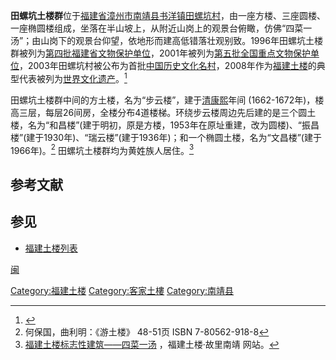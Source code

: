 {{coord|24|35|14|N|117|03|19|E|scale:10000|display=title}}
{{世界文化遗产概要表
| site_img = Tianluokeng Tulou cluster 20140829.JPG
| site_img_capt = 上观景台俯视田螺坑土楼群
| site_img_width = 280px
| zh_name = 福建土楼 1113-006 田螺坑土楼群
| en_name = Fujian tulou
| fr_name = Fujian tulou
| country = {{PRC}}
| criterion_c = (iii)(iv)(v)
| rg_year = 2008年（[[世界遗产#世界遗产委员会会议|第32屆]]）
| ex_rg_year = 
| remarks = 
| org_url = http://whc.unesco.org/en/list/1113
| map_img = 
| map_img_width = 200px
}}
{{文物保护单位
|名称 = 福建土楼
|子项 = 田螺坑土楼群
|图片 = Nanjing Tianluokeng Tulou cluster 20140829.JPG
|说明 = 下观景台仰视田螺坑土楼群
|级别 = 全国
|所在 = 福建省南靖县
|分类 = 古建筑
|时代 = 清～现代
|编号 = 
|登录 = 2001年6月25日
}}
'''田螺坑土楼群'''位于[[福建省|福建省]][[漳州市|漳州市]][[南靖县|南靖县]][[书洋镇|书洋镇]][[田螺坑村|田螺坑村]]，由一座方楼、三座圆楼、一座椭圆楼组成，坐落在半山坡上，从附近山岗上的观景台俯瞰，仿佛“四菜一汤”；由山岗下的观景台仰望，依地形而建高低错落壮观别致。1996年田螺坑土楼群被列为[[福建省文物保护单位#第四批|第四批福建省文物保护单位]]，2001年被列为[[第五批全国重点文物保护单位|第五批全国重点文物保护单位]]，2003年田螺坑村被公布为首批[[中国历史文化名村|中国历史文化名村]]，2008年作为[[福建土楼|福建土楼]]的典型代表被列为[[世界文化遗产|世界文化遗产]]。<ref>{{cite web |url=http://whc.unesco.org/en/list/1113 |title=Fujian Tulou |publisher=UNESCO World Heritage Centre |accessdate=2008-07-09 |archive-date=2017-07-05 |archive-url=https://web.archive.org/web/20170705161414/http://whc.unesco.org/en/list/1113 |dead-url=no }}</ref>

田螺坑土楼群中间的方土楼，名为“步云楼”，建于[[清|清]][[康熙|康熙]]年间 (1662-1672年)，楼高三层，每层26间房，全楼分布4道楼梯。环绕步云楼周边先后建的是三个圆土楼，名为“和昌楼”(建于明初，原是方楼，1953年在原址重建，改为圆楼)、“振昌楼”(建于1930年)、“瑞云楼”(建于1936年)；和一个椭圆土楼，名为“文昌楼”(建于1966年)。<ref>何保国，曲利明：《游土楼》 48-51页  ISBN 7-80562-918-8</ref> 
田螺坑土楼群均为黄姓族人居住。<ref name="田螺坑土楼">[http://www.fjtlw.gov.cn/JQJD/ShowArticle.asp?ArticleID=2168 福建土楼标志性建筑——四菜一汤] {{Wayback|url=http://www.fjtlw.gov.cn/JQJD/ShowArticle.asp?ArticleID=2168 |date=20150510025853 }}，福建土楼·故里南靖 网站。</ref>

{{Gallery
|width = 300
|height = 
|lines = 1
|File:Nanjing Tianluokeng 2013.10.04 11-45-36.jpg|田螺坑土楼群远景
|File:Nanjing Tianluokeng 2013.10.04 10-38-06.jpg|和昌楼
|File:Nanjing Tianluokeng 2013.10.04 10-38-30.jpg|方形的步云楼
|File:Buyunlou gate.jpg|步云楼大门
|File:Nanjing Tianluokeng 2013.10.04 10-37-58.jpg|瑞云楼
|File:Nanjing Tianluokeng 2013.10.04 10-48-33.jpg|振昌楼
|File:Tianluokeng Wenchang tulou 20140829.JPG|椭圆形的文昌楼
|File:Nanjing Tianluokeng 2013.10.04 10-44-29.jpg|文昌楼内景
}}

==参考文献==
{{reflist}}

==参见==
*[[福建土楼列表|福建土楼列表]]

{{commonscat|Tianluokeng Tulou cluster}}
{{客家民系}}
{{中国历史文化名村}}
[[category:中国历史文化名村|闽]]
{{DEFAULTSORT:Tian}}
[[Category:福建土楼|Category:福建土楼]]
[[Category:客家土樓|Category:客家土樓]]
[[Category:南靖县|Category:南靖县]]